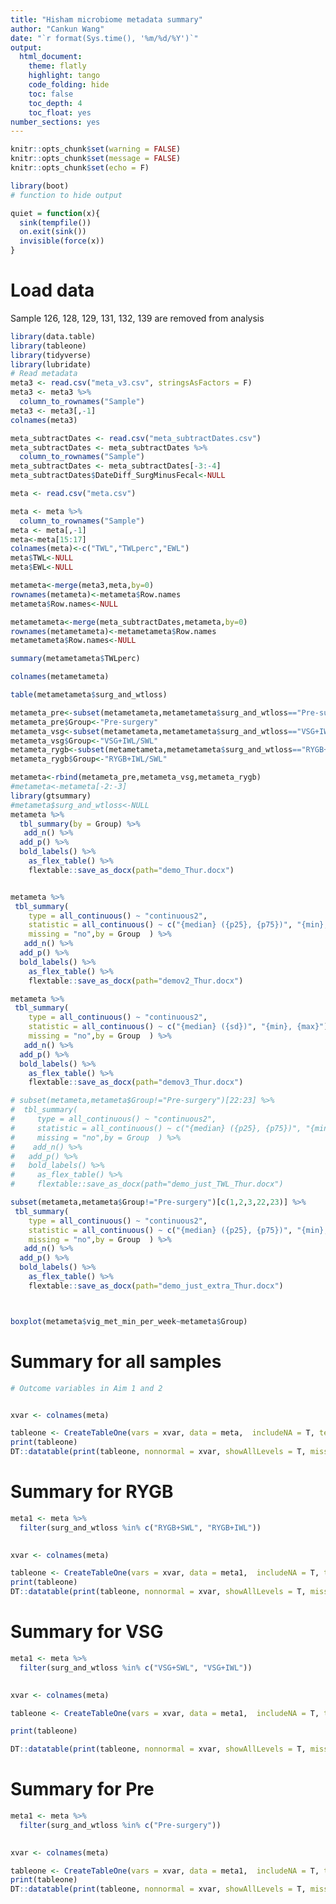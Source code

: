 ---
title: "Hisham microbiome metadata summary"
author: "Cankun Wang"
date: "`r format(Sys.time(), '%m/%d/%Y')`"
output:
  html_document:
    theme: flatly
    highlight: tango
    code_folding: hide
    toc: false
    toc_depth: 4
    toc_float: yes
number_sections: yes
---

```{r setup, include=FALSE,results = "hide"}
knitr::opts_chunk$set(warning = FALSE)
knitr::opts_chunk$set(message = FALSE)
knitr::opts_chunk$set(echo = F)

library(boot) 
# function to hide output

quiet = function(x){
  sink(tempfile())
  on.exit(sink())
  invisible(force(x))
}

```



# Load data

Sample 126, 128, 129, 131, 132, 139 are removed from analysis


```{r}
library(data.table)
library(tableone)
library(tidyverse)
library(lubridate)
# Read metadata
meta3 <- read.csv("meta_v3.csv", stringsAsFactors = F)
meta3 <- meta3 %>%
  column_to_rownames("Sample")
meta3 <- meta3[,-1]
colnames(meta3)

meta_subtractDates <- read.csv("meta_subtractDates.csv")
meta_subtractDates <- meta_subtractDates %>%
  column_to_rownames("Sample")
meta_subtractDates <- meta_subtractDates[-3:-4]
meta_subtractDates$DateDiff_SurgMinusFecal<-NULL

meta <- read.csv("meta.csv")

meta <- meta %>%
  column_to_rownames("Sample")
meta <- meta[,-1]
meta<-meta[15:17]
colnames(meta)<-c("TWL","TWLperc","EWL")
meta$TWL<-NULL
meta$EWL<-NULL

metameta<-merge(meta3,meta,by=0)
rownames(metameta)<-metameta$Row.names
metameta$Row.names<-NULL

metametameta<-merge(meta_subtractDates,metameta,by=0)
rownames(metametameta)<-metametameta$Row.names
metametameta$Row.names<-NULL

summary(metametameta$TWLperc)

colnames(metametameta)

table(metametameta$surg_and_wtloss)

metameta_pre<-subset(metametameta,metametameta$surg_and_wtloss=="Pre-surgery")
metameta_pre$Group<-"Pre-surgery"
metameta_vsg<-subset(metametameta,metametameta$surg_and_wtloss=="VSG+IWL" | metametameta$surg_and_wtloss=="VSG+SWL")
metameta_vsg$Group<-"VSG+IWL/SWL"
metameta_rygb<-subset(metametameta,metametameta$surg_and_wtloss=="RYGB+IWL" | metametameta$surg_and_wtloss=="RYGB+SWL")
metameta_rygb$Group<-"RYGB+IWL/SWL"

metameta<-rbind(metameta_pre,metameta_vsg,metameta_rygb)
#metameta<-metameta[-2:-3]
library(gtsummary)
#metameta$surg_and_wtloss<-NULL
metameta %>%
  tbl_summary(by = Group) %>%
   add_n() %>%
  add_p() %>% 
  bold_labels() %>%
    as_flex_table() %>%
    flextable::save_as_docx(path="demo_Thur.docx")


metameta %>%
 tbl_summary(
    type = all_continuous() ~ "continuous2",
    statistic = all_continuous() ~ c("{median} ({p25}, {p75})", "{min}, {max}"),
    missing = "no",by = Group  ) %>% 
   add_n() %>%
  add_p() %>% 
  bold_labels() %>%
    as_flex_table() %>%
    flextable::save_as_docx(path="demov2_Thur.docx")

metameta %>%
 tbl_summary(
    type = all_continuous() ~ "continuous2",
    statistic = all_continuous() ~ c("{median} ({sd})", "{min}, {max}"),
    missing = "no",by = Group  ) %>% 
   add_n() %>%
  add_p() %>% 
  bold_labels() %>%
    as_flex_table() %>%
    flextable::save_as_docx(path="demov3_Thur.docx")

# subset(metameta,metameta$Group!="Pre-surgery")[22:23] %>%
#  tbl_summary(
#     type = all_continuous() ~ "continuous2",
#     statistic = all_continuous() ~ c("{median} ({p25}, {p75})", "{min}, {max}"),
#     missing = "no",by = Group  ) %>% 
#    add_n() %>%
#   add_p() %>% 
#   bold_labels() %>%
#     as_flex_table() %>%
#     flextable::save_as_docx(path="demo_just_TWL_Thur.docx")

subset(metameta,metameta$Group!="Pre-surgery")[c(1,2,3,22,23)] %>%
 tbl_summary(
    type = all_continuous() ~ "continuous2",
    statistic = all_continuous() ~ c("{median} ({p25}, {p75})", "{min}, {max}"),
    missing = "no",by = Group  ) %>% 
   add_n() %>%
  add_p() %>% 
  bold_labels() %>%
    as_flex_table() %>%
    flextable::save_as_docx(path="demo_just_extra_Thur.docx")



boxplot(metameta$vig_met_min_per_week~metameta$Group)

```


# Summary for all samples

```{r,eval=T}

# Outcome variables in Aim 1 and 2 


xvar <- colnames(meta)

tableone <- CreateTableOne(vars = xvar, data = meta,  includeNA = T, test = T, addOverall = T)
print(tableone)
DT::datatable(print(tableone, nonnormal = xvar, showAllLevels = T, missing = T,printToggle=F), class = 'cell-border stripe', filter = 'none',fillContainer=F,extensions = 'Buttons', options = list(dom = 'Bfrtip', pageLength = 40,buttons = c( 'csv')))

```

# Summary for RYGB

```{r,eval=T}

meta1 <- meta %>%
  filter(surg_and_wtloss %in% c("RYGB+SWL", "RYGB+IWL"))
  

xvar <- colnames(meta)

tableone <- CreateTableOne(vars = xvar, data = meta1,  includeNA = T, test = T, addOverall = T)
print(tableone)
DT::datatable(print(tableone, nonnormal = xvar, showAllLevels = T, missing = T,printToggle=F), class = 'cell-border stripe', filter = 'none',fillContainer=F,extensions = 'Buttons', options = list(dom = 'Bfrtip', pageLength = 40,buttons = c( 'csv')))

```

# Summary for VSG

```{r,eval=T}

meta1 <- meta %>%
  filter(surg_and_wtloss %in% c("VSG+SWL", "VSG+IWL"))
  

xvar <- colnames(meta)

tableone <- CreateTableOne(vars = xvar, data = meta1,  includeNA = T, test = T, addOverall = T)

print(tableone)

DT::datatable(print(tableone, nonnormal = xvar, showAllLevels = T, missing = T,printToggle=F), class = 'cell-border stripe', filter = 'none',fillContainer=F,extensions = 'Buttons', options = list(dom = 'Bfrtip', pageLength = 40,buttons = c( 'csv')))


```

# Summary for Pre

```{r,eval=T}

meta1 <- meta %>%
  filter(surg_and_wtloss %in% c("Pre-surgery"))
  

xvar <- colnames(meta)

tableone <- CreateTableOne(vars = xvar, data = meta1,  includeNA = T, test = T, addOverall = T)
print(tableone)
DT::datatable(print(tableone, nonnormal = xvar, showAllLevels = T, missing = T,printToggle=F), class = 'cell-border stripe', filter = 'none',fillContainer=F,extensions = 'Buttons', options = list(dom = 'Bfrtip', pageLength = 40,buttons = c( 'csv')))

```
